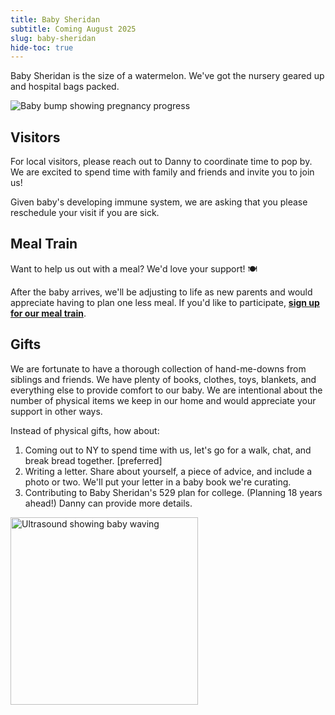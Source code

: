 ```yaml
---
title: Baby Sheridan
subtitle: Coming August 2025
slug: baby-sheridan
hide-toc: true
---
```


Baby Sheridan is the size of a watermelon. We've got the nursery geared up and hospital bags packed.

<Frame caption="Growing that baby bump! 🤰">
  <img src="../assets/bump.jpeg" alt="Baby bump showing pregnancy progress"/>
</Frame>

## Visitors

For local visitors, please reach out to Danny to coordinate time to pop by. We are excited to spend time with family and friends and invite you to join us!

Given baby's developing immune system, we are asking that you please reschedule your visit if you are sick.

## Meal Train

Want to help us out with a meal? We'd love your support! 🍽️

After the baby arrives, we'll be adjusting to life as new parents and would appreciate having to plan one less meal. If you'd like to participate, **[sign up for our meal train](https://mealtrain.com/532z5r)**.

## Gifts

We are fortunate to have a thorough collection of hand-me-downs from siblings and friends. We have plenty of books, clothes, toys, blankets, and everything else to provide comfort to our baby. We are intentional about the number of physical items we keep in our home and would appreciate your support in other ways. 

Instead of physical gifts, how about:

1. Coming out to NY to spend time with us, let's go for a walk, chat, and break bread together. [preferred]
2. Writing a letter. Share about yourself, a piece of advice, and include a photo or two. We'll put your letter in a baby book we're curating.
3. Contributing to Baby Sheridan's 529 plan for college. (Planning 18 years ahead!) Danny can provide more details.

<Frame caption="Look closely - the baby's waving hello! 👋">
  <img 
    alt="Ultrasound showing baby waving" 
    src="file:47397423-7d85-48cf-b400-0b905bda39ac" 
    width="300" 
  />
</Frame>